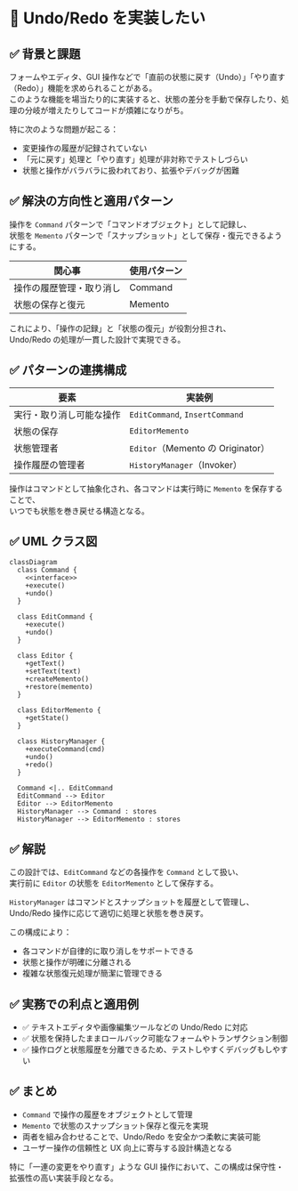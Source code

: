 # 🧪️ Undo/Redo を実装したい

## ✅ 背景と課題

フォームやエディタ、GUI 操作などで「直前の状態に戻す（Undo）」「やり直す（Redo）」機能を求められることがある。  
このような機能を場当たり的に実装すると、状態の差分を手動で保存したり、処理の分岐が増えたりしてコードが煩雑になりがち。

特に次のような問題が起こる：

- 変更操作の履歴が記録されていない
- 「元に戻す」処理と「やり直す」処理が非対称でテストしづらい
- 状態と操作がバラバラに扱われており、拡張やデバッグが困難

## ✅ 解決の方向性と適用パターン

操作を `Command` パターンで「コマンドオブジェクト」として記録し、  
状態を `Memento` パターンで「スナップショット」として保存・復元できるようにする。

| 関心事                   | 使用パターン |
| ------------------------ | ------------ |
| 操作の履歴管理・取り消し | Command      |
| 状態の保存と復元         | Memento      |

これにより、「操作の記録」と「状態の復元」が役割分担され、  
Undo/Redo の処理が一貫した設計で実現できる。

## ✅ パターンの連携構成

| 要素                     | 実装例                            |
| ------------------------ | --------------------------------- |
| 実行・取り消し可能な操作 | `EditCommand`, `InsertCommand`    |
| 状態の保存               | `EditorMemento`                   |
| 状態管理者               | `Editor`（Memento の Originator） |
| 操作履歴の管理者         | `HistoryManager`（Invoker）       |

操作はコマンドとして抽象化され、各コマンドは実行時に `Memento` を保存することで、  
いつでも状態を巻き戻せる構造となる。

## ✅ UML クラス図

```mermaid
classDiagram
  class Command {
    <<interface>>
    +execute()
    +undo()
  }

  class EditCommand {
    +execute()
    +undo()
  }

  class Editor {
    +getText()
    +setText(text)
    +createMemento()
    +restore(memento)
  }

  class EditorMemento {
    +getState()
  }

  class HistoryManager {
    +executeCommand(cmd)
    +undo()
    +redo()
  }

  Command <|.. EditCommand
  EditCommand --> Editor
  Editor --> EditorMemento
  HistoryManager --> Command : stores
  HistoryManager --> EditorMemento : stores
```

## ✅ 解説

この設計では、`EditCommand` などの各操作を `Command` として扱い、  
実行前に `Editor` の状態を `EditorMemento` として保存する。

`HistoryManager` はコマンドとスナップショットを履歴として管理し、  
Undo/Redo 操作に応じて適切に処理と状態を巻き戻す。

この構成により：

- 各コマンドが自律的に取り消しをサポートできる
- 状態と操作が明確に分離される
- 複雑な状態復元処理が簡潔に管理できる

## ✅ 実務での利点と適用例

- ✅ テキストエディタや画像編集ツールなどの Undo/Redo に対応
- ✅ 状態を保持したままロールバック可能なフォームやトランザクション制御
- ✅ 操作ログと状態履歴を分離できるため、テストしやすくデバッグもしやすい

## ✅ まとめ

- `Command` で操作の履歴をオブジェクトとして管理
- `Memento` で状態のスナップショット保存と復元を実現
- 両者を組み合わせることで、Undo/Redo を安全かつ柔軟に実装可能
- ユーザー操作の信頼性と UX 向上に寄与する設計構造となる

特に「一連の変更をやり直す」ような GUI 操作において、この構成は保守性・拡張性の高い実装手段となる。
